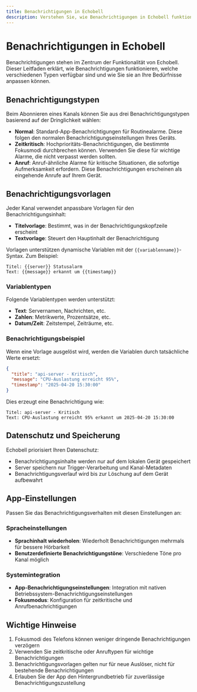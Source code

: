 ```yaml
---
title: Benachrichtigungen in Echobell
description: Verstehen Sie, wie Benachrichtigungen in Echobell funktionieren und welche verschiedenen Typen verfügbar sind.
---
```


# Benachrichtigungen in Echobell

Benachrichtigungen stehen im Zentrum der Funktionalität von Echobell. Dieser Leitfaden erklärt, wie Benachrichtigungen funktionieren, welche verschiedenen Typen verfügbar sind und wie Sie sie an Ihre Bedürfnisse anpassen können.

## Benachrichtigungstypen

Beim Abonnieren eines Kanals können Sie aus drei Benachrichtigungstypen basierend auf der Dringlichkeit wählen:

- **Normal**: Standard-App-Benachrichtigungen für Routinealarme. Diese folgen den normalen Benachrichtigungseinstellungen Ihres Geräts.
- **Zeitkritisch**: Hochprioritäts-Benachrichtigungen, die bestimmte Fokusmodi durchbrechen können. Verwenden Sie diese für wichtige Alarme, die nicht verpasst werden sollten.
- **Anruf**: Anruf-ähnliche Alarme für kritische Situationen, die sofortige Aufmerksamkeit erfordern. Diese Benachrichtigungen erscheinen als eingehende Anrufe auf Ihrem Gerät.

## Benachrichtigungsvorlagen

Jeder Kanal verwendet anpassbare Vorlagen für den Benachrichtigungsinhalt:

- **Titelvorlage**: Bestimmt, was in der Benachrichtigungskopfzeile erscheint
- **Textvorlage**: Steuert den Hauptinhalt der Benachrichtigung

Vorlagen unterstützen dynamische Variablen mit der `{{variablenname}}`-Syntax. Zum Beispiel:

```
Titel: {{server}} Statusalarm
Text: {{message}} erkannt um {{timestamp}}
```

### Variablentypen

Folgende Variablentypen werden unterstützt:

- **Text**: Servernamen, Nachrichten, etc.
- **Zahlen**: Metrikwerte, Prozentsätze, etc.
- **Datum/Zeit**: Zeitstempel, Zeiträume, etc.

### Benachrichtigungsbeispiel

Wenn eine Vorlage ausgelöst wird, werden die Variablen durch tatsächliche Werte ersetzt:

```json
{
  "title": "api-server - Kritisch",
  "message": "CPU-Auslastung erreicht 95%",
  "timestamp": "2025-04-20 15:30:00"
}
```

Dies erzeugt eine Benachrichtigung wie:

```
Titel: api-server - Kritisch
Text: CPU-Auslastung erreicht 95% erkannt um 2025-04-20 15:30:00
```

## Datenschutz und Speicherung

Echobell priorisiert Ihren Datenschutz:

- Benachrichtigungsinhalte werden nur auf dem lokalen Gerät gespeichert
- Server speichern nur Trigger-Verarbeitung und Kanal-Metadaten
- Benachrichtigungsverlauf wird bis zur Löschung auf dem Gerät aufbewahrt

## App-Einstellungen

Passen Sie das Benachrichtigungsverhalten mit diesen Einstellungen an:

### Spracheinstellungen

- **Sprachinhalt wiederholen**: Wiederholt Benachrichtigungen mehrmals für bessere Hörbarkeit
- **Benutzerdefinierte Benachrichtigungstöne**: Verschiedene Töne pro Kanal möglich

### Systemintegration

- **App-Benachrichtigungseinstellungen**: Integration mit nativen Betriebssystem-Benachrichtigungseinstellungen
- **Fokusmodus**: Konfiguration für zeitkritische und Anrufbenachrichtigungen

## Wichtige Hinweise

1. Fokusmodi des Telefons können weniger dringende Benachrichtigungen verzögern
2. Verwenden Sie zeitkritische oder Anruftypen für wichtige Benachrichtigungen
3. Benachrichtigungsvorlagen gelten nur für neue Auslöser, nicht für bestehende Benachrichtigungen
4. Erlauben Sie der App den Hintergrundbetrieb für zuverlässige Benachrichtigungszustellung

